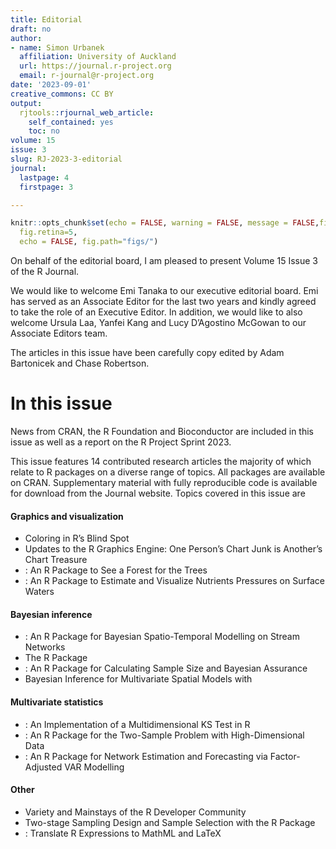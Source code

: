 ```yaml
---
title: Editorial
draft: no
author:
- name: Simon Urbanek
  affiliation: University of Auckland
  url: https://journal.r-project.org
  email: r-journal@r-project.org
date: '2023-09-01'
creative_commons: CC BY
output:
  rjtools::rjournal_web_article:
    self_contained: yes
    toc: no
volume: 15
issue: 3
slug: RJ-2023-3-editorial
journal:
  lastpage: 4
  firstpage: 3

---
```



```r
knitr::opts_chunk$set(echo = FALSE, warning = FALSE, message = FALSE,fig.align = "center",
  fig.retina=5,
  echo = FALSE, fig.path="figs/")

```

On behalf of the editorial board, I am pleased to present Volume 15 Issue 3 of the R Journal.

We would like to welcome Emi Tanaka to our executive editorial board. Emi has served as an Associate Editor for the last two years and kindly agreed to take the role of an Executive Editor. In addition, we would like to also welcome Ursula Laa, Yanfei Kang and Lucy D'Agostino McGowan to our Associate Editors team.

The articles in this issue have been carefully copy edited by Adam Bartonicek and Chase Robertson.

# In this issue {-}

News from CRAN, the R Foundation and Bioconductor are included in this issue as well as a report on the R Project Sprint 2023.

\noindent This issue features 14 contributed research articles the majority of which relate to R packages
on a diverse range of topics. All packages are available on CRAN. Supplementary  material with fully reproducible code is available for download from the Journal website. Topics covered in this issue are


#### Graphics and visualization
- Coloring in R's Blind Spot
- Updates to the R Graphics Engine: One Person's Chart Junk is Another's Chart Treasure
- \CRANpkg{C443}: An R Package to See a Forest for the Trees
- \CRANpkg{GREENeR}: An R Package to Estimate and Visualize Nutrients Pressures on Surface Waters

#### Bayesian inference
- \CRANpkg{SSNbayes}: An R Package for Bayesian Spatio-Temporal Modelling on Stream Networks
- The R Package \CRANpkg{rater}
- \CRANpkg{bayesassurance}: An R Package for Calculating Sample Size and Bayesian Assurance
- Bayesian Inference for Multivariate Spatial Models with \pkg{INLA}

#### Multivariate statistics
- \CRANpkg{fasano.franceschini.test}: An Implementation of a Multidimensional KS Test in R
- \CRANpkg{TwoSampleTest.HD}: An R Package for the Two-Sample Problem with High-Dimensional Data
- \CRANpkg{fnets}: An R Package for Network Estimation and Forecasting via Factor-Adjusted VAR Modelling

#### Other
- Variety and Mainstays of the R Developer Community
- Two-stage Sampling Design and Sample Selection with the R Package \CRANpkg{R2BEAT}
- \CRANpkg{mathml}: Translate R Expressions to MathML and LaTeX

\clearpage
